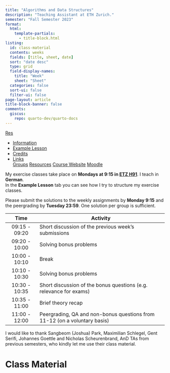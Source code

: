 ```yaml
---
title: "Algorithms and Data Structures"
description: "Teaching Assistant at ETH Zurich."
semester: "Fall Semester 2023"
format:
  html:
    template-partials:
      - title-block.html
listing:
  id: class-material
  contents: weeks 
  fields: [title, sheet, date]
  sort: "date desc"
  type: grid 
  field-display-names:
    title: "Week"
    sheet: "Sheet"
  categories: false
  sort-ui: false 
  filter-ui: false 
page-layout: article 
title-block-banner: false 
comments:
  giscus: 
    repo: quarto-dev/quarto-docs
---
```


[Res](resources/index.qmd)

```{=html}
<ul class="nav nav-tabs" role="tablist">
  <li class="nav-item" role="presentation">
    <a class="nav-link active" data-bs-toggle="tab" href="#information" aria-selected="true" role="tab">Information</a>
  </li>
  <li class="nav-item" role="presentation">
    <a class="nav-link" data-bs-toggle="tab" href="#example-lesson" aria-selected="false" role="tab" tabindex="-1">Example Lesson</a>
  </li>
  <li class="nav-item" role="presentation">
    <a class="nav-link" data-bs-toggle="tab" href="#credits" aria-selected="false" role="tab" tabindex="-1">Credits</a>
  </li>
  <li class="nav-item dropdown">
    <a class="nav-link dropdown-toggle" data-bs-toggle="dropdown" href="#" role="button" aria-haspopup="true" aria-expanded="false">Links</a>
    <div class="dropdown-menu" style="">
      <!-- <h6 class="dropdown-header">Dropdown header</h6> -->
      <a class="dropdown-item" href="https://docs.google.com/spreadsheets/d/1hv6igADxTTWuZSEslLlhTpPd7wd41HlYvXcbLQ6VRq8/edit?usp=sharing">Groups</a>
      <a class="dropdown-item" href="#">Resources</a>
      <a class="dropdown-item" href="https://cadmo.ethz.ch/education/lectures/HS23/DA/index.html">Course Website</a>
      <a class="dropdown-item" href="https://moodle-app2.let.ethz.ch/auth/shibboleth/login.php">Moodle</a>
      <!-- <div class="dropdown-divider"></div> -->
      <!-- <a class="dropdown-item" href="#">Separated link</a> -->
    </div>
  </li>
</ul>
<div id="myTabContent" class="tab-content">
  <div class="tab-pane fade active show" id="information" role="tabpanel">
    <!-- <p>Hi, I'm Georg!👋🏼</p> -->
    <p>My exercise classes take place on <strong>Mondays at 9:15 in <a href="https://ethz.ch/staffnet/en/service/rooms-and-buildings/rectorate-rooms/pictures/eta-etf-etz.html#par_slideshow_9">ETZ H91</a></strong>. I teach in <strong>German</strong>.
    <br>In the <strong>Example Lesson</strong> tab you can see how I try to structure my exercise classes.</p>
    <!-- <p>You can contact me under <strong><a href="mailto:georg.hasebe@inf.ethz.ch">georg.hasebe@inf.ethz.ch</a></strong>.</p> -->
    <p>Please submit the solutions to the weekly assignments by <strong>Monday 9:15</strong> and the peergrading by <strong>Tuesday 23:59</strong>. One solution per group is sufficient.</p>
  </div>
  <div class="tab-pane fade" id="example-lesson" role="tabpanel">
  <table class="table">
    <thead>
        <tr class="header">
            <th style="text-align: center;">Time</th>
            <th>Activity</th>
        </tr>
    </thead>
    <tbody>
        <tr class="odd">
            <td style="text-align: center;">09:15 - 09:20</td>
            <td>Short discussion of the previous week’s submissions</td>
        </tr>
        <tr class="even">
            <td style="text-align: center;">09:20 - 10:00</td>
            <td>Solving bonus problems</td>
        </tr>
        <tr class="odd">
            <td style="text-align: center;">10:00 - 10:10</td>
            <td>Break</td>
        </tr>
        <tr class="even">
            <td style="text-align: center;">10:10 - 10:30</td>
            <td>Solving bonus problems</td>
        </tr>
        <tr class="odd">
            <td style="text-align: center;">10:30 - 10:35</td>
            <td>Short discussion of the bonus questions (e.g. relevance for exams)</td>
        </tr>
        <tr class="even">
            <td style="text-align: center;">10:35 - 11:00</td>
            <td>Brief theory recap</td>
        </tr>
        <tr class="odd">
            <td style="text-align: center;">11:00 - 12:00</td>
            <td>Peergrading, QA and non-bonus questions from 11-12 (on a voluntary basis)</td>
        </tr>
    </tbody>
  </table>
  </div>
  <div class="tab-pane fade" id="credits" role="tabpanel">
    I would like to thank Sangbeom (Joshua) Park, Maximilian Schlegel, Gent Serifi, Johannes Goettle and Nicholas Scheurenbrand, AnD TAs from previous semesters, who kindly let me use their class material.
  </div>
</div>
```

# Class Material 

::: {#class-material}
:::